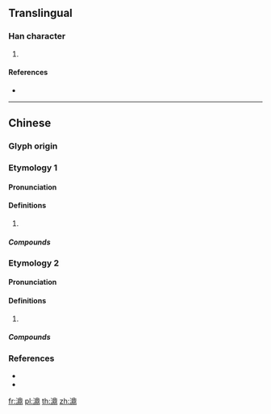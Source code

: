 {{character info/new}}
==Translingual==

===Han character===
{{Han char|rn=85|rad=水|as=13|sn=16|four=36127|canj=EBUL}}

# {{defn|Han|sort=水13}}

====References====
* {{Han ref|kx=0655.040|dkj=18458|hdz=31740.090|uh=6FCE|ud=28622|bh=E9EE|bd=59886}}

----

==Chinese==
{{zh-forms}}

===Glyph origin===
{{Han etym}}

===Etymology 1===

====Pronunciation====
{{zh-pron
|m=dǐng
|c=ding2
|mc=y
|oc=y
|cat=
}}

====Definitions====
{{zh-hanzi}}

# {{rfdef|zh}}

=====Compounds=====
{{zh-der|濎濘}}

===Etymology 2===

====Pronunciation====
{{zh-pron
|m=tìng
|c=ting5
|mc=y
|oc=y
|cat=
}}

====Definitions====
{{zh-hanzi}}

# {{rfdef|zh}}

=====Compounds=====
{{zh-der|濎濙|濎濴}}

===References===
* {{R:twedu|B02295}}
* {{R:yue:Hanzi}}

[[fr:濎]]
[[pl:濎]]
[[th:濎]]
[[zh:濎]]